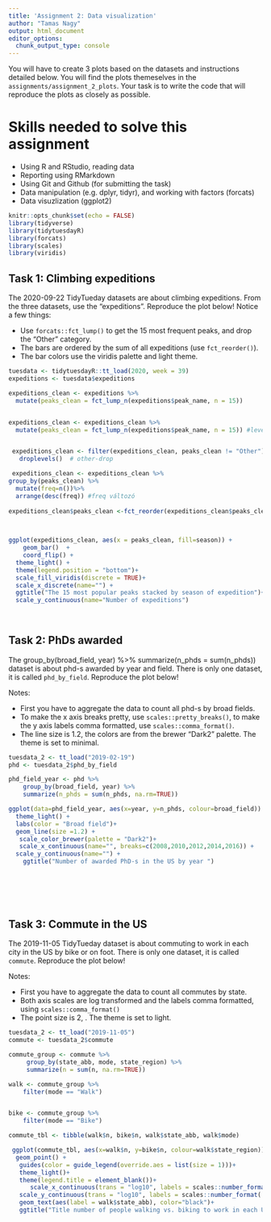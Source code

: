 ```yaml
---
title: 'Assignment 2: Data visualization'
author: "Tamas Nagy"
output: html_document
editor_options: 
  chunk_output_type: console
---
```


You will have to create 3 plots based on the datasets and instructions detailed below. You will find the plots themeselves in the `assignments/assignment_2_plots`. Your task is to write the code that will reproduce the plots as closely as possible.

# Skills needed to solve this assignment

-   Using R and RStudio, reading data
-   Reporting using RMarkdown
-   Using Git and Github (for submitting the task)
-   Data manipulation (e.g. dplyr, tidyr), and working with factors (forcats)
-   Data visuzlization (ggplot2)

```r
knitr::opts_chunk$set(echo = FALSE)
library(tidyverse)
library(tidytuesdayR)
library(forcats)
library(scales)
library(viridis)
```

## Task 1: Climbing expeditions

The 2020-09-22 TidyTueday datasets are about climbing expeditions. From the three datasets, use the "expeditions". Reproduce the plot below! Notice a few things:

-   Use `forcats::fct_lump()` to get the 15 most frequent peaks, and drop the "Other" category.
-   The bars are ordered by the sum of all expeditions (use `fct_reorder()`).
-   The bar colors use the viridis palette and light theme.

```r
tuesdata <- tidytuesdayR::tt_load(2020, week = 39)
expeditions <- tuesdata$expeditions

expeditions_clean <- expeditions %>%
  mutate(peaks_clean = fct_lump_n(expeditions$peak_name, n = 15))


expeditions_clean <- expeditions_clean %>%
  mutate(peaks_clean = fct_lump_n(expeditions$peak_name, n = 15)) #level összevon,


 expeditions_clean <- filter(expeditions_clean, peaks_clean != "Other")%>%
   droplevels()  # other-drop

 expeditions_clean <- expeditions_clean %>%
group_by(peaks_clean) %>%
  mutate(freq=n())%>%
  arrange(desc(freq)) #freq változó
  
expeditions_clean$peaks_clean <-fct_reorder(expeditions_clean$peaks_clean, .x=expeditions_clean$freq, .desc = FALSE) #freq alapján sorba rak


  
ggplot(expeditions_clean, aes(x = peaks_clean, fill=season)) + 
    geom_bar()  + 
    coord_flip() +
  theme_light() +
  theme(legend.position = "bottom")+
  scale_fill_viridis(discrete = TRUE)+
  scale_x_discrete(name="") +
  ggtitle("The 15 most popular peaks stacked by season of expedition")+
  scale_y_continuous(name="Number of expeditions")
  
  
```

## Task 2: PhDs awarded

The group_by(broad_field, year) %>% 
  summarize(n_phds = sum(n_phds)) dataset is about phd-s awarded by year and field. There is only one dataset, it is called `phd_by_field`. Reproduce the plot below!

Notes:

-   First you have to aggregate the data to count all phd-s by broad fields.
-   To make the x axis breaks pretty, use `scales::pretty_breaks()`, to make the y axis labels comma formatted, use `scales::comma_format()`.
-   The line size is 1.2, the colors are from the brewer "Dark2" palette. The theme is set to minimal.

```r
tuesdata_2 <- tt_load("2019-02-19")
phd <- tuesdata_2$phd_by_field

phd_field_year <- phd %>%
    group_by(broad_field, year) %>% 
    summarize(n_phds = sum(n_phds, na.rm=TRUE)) 

ggplot(data=phd_field_year, aes(x=year, y=n_phds, colour=broad_field)) +
  theme_light() +
  labs(color = "Broad field")+
  geom_line(size =1.2) +
   scale_color_brewer(palette = "Dark2")+
   scale_x_continuous(name="", breaks=c(2008,2010,2012,2014,2016)) +
  scale_y_continuous(name="") +
    ggtitle("Number of awarded PhD-s in the US by year ")
  
 
 
  
  

```

## Task 3: Commute in the US

The 2019-11-05 TidyTueday dataset is about commuting to work in each city in the US by bike or on foot. There is only one dataset, it is called `commute`. Reproduce the plot below!

Notes:

-   First you have to aggregate the data to count all commutes by state.
-   Both axis scales are log transformed and the labels comma formatted, using `scales::comma_format()`
-   The point size is 2, . The theme is set to light.

```r
tuesdata_2 <- tt_load("2019-11-05")
commute <- tuesdata_2$commute

commute_group <- commute %>%
     group_by(state_abb, mode, state_region) %>% 
     summarize(n = sum(n, na.rm=TRUE))

walk <- commute_group %>%
    filter(mode == "Walk")


bike <- commute_group %>%
    filter(mode == "Bike") 

commute_tbl <- tibble(walk$n, bike$n, walk$state_abb, walk$mode)

 ggplot(commute_tbl, aes(x=walk$n, y=bike$n, colour=walk$state_region)) + 
  geom_point() +
   guides(color = guide_legend(override.aes = list(size = 1)))+
   theme_light()+
   theme(legend.title = element_blank())+
      scale_x_continuous(trans = "log10", labels = scales::number_format(               decimal.mark = ','), name = "")+
   scale_y_continuous(trans = "log10", labels = scales::number_format(               decimal.mark = ','), name = "") +
   geom_text(aes(label = walk$state_abb), color="black")+
   ggtitle("Title number of people walking vs. biking to work in each US state")
   
     
 
   

```
